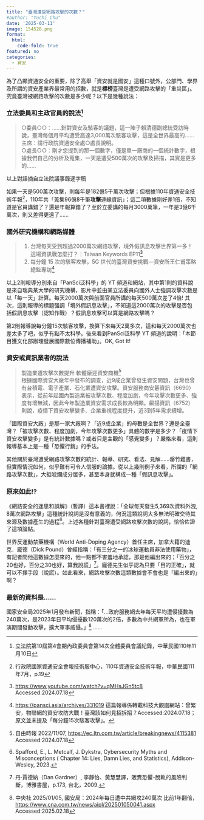 ```yaml
---
title: "臺灣遭受網路攻擊的次數？"
#author: "Yuchi Chu"
date: '2025-03-11'
image: 154528.png
format: 
  html:
    code-fold: true
featured: no
categories:
  - 資安
---
```


為了凸顯資通安全的重要，除了高舉「資安就是國安」這種口號外，公部門、學界及所謂的資安產業界最常用的招數，就是**標榜**臺灣是遭受網路攻擊的「重災區」。究竟臺灣被網路攻擊的次數是多少呢？以下是幾種說法：

### 立法委員和主政官員的說法[^1]

[^1]: 立法院第10屆第4會期內政委員會第14次全體委員會議紀錄，中華民國110年11月10日

> ○委員○○：……針對資安及駭客的議題，這一陣子賴清德副總統受訪時說，臺灣每個月平均遭受高達3,000萬次駭客攻擊，這是全世界最高的……<br> 主席：請行政院資通安全處○處長說明。<br> ○處長○○：剛才您提到的那一個數字，僅是單一廠商的一個統計數字，根據我們自己的分析及蒐集，一天是遭受500萬次的攻擊及掃描，其實是更多的……

::: callout-note
以上對話摘自立法院議事錄逐字稿
:::

如果一天是500萬次攻擊，則每年是182億5千萬次攻擊；但根據110年資通安全技術年報[^2]，110年共「蒐集96億8千筆**攻擊**連線資訊」；這二項數據剛好差1倍，不知道是官員講錯了？還是年報算錯了？至於立委講的每月3000萬筆，一年是3億6千萬次，則又差得更遠了……

[^2]: 行政院國家資通安全會報技術服中心，110年資通安全技術年報，中華民國111年7月，p.19

### 國外研究機構和網路媒體

> 1.  台灣每天受到超過2000萬次網路攻擊，境外假訊息攻擊世界第一多！這場資訊戰怎麼打？｜Taiwan Keywords EP11[^3]
> 2.  每分鐘 15 次的駭客攻擊，5G 世代的臺灣資安挑戰—資安所王仁甫策略總監專訪[^4]

[^3]: <https://www.youtube.com/watch?v=qMHsJGn5tc8> Accessed:2024.07.18

[^4]: <https://pansci.asia/archives/331019> 這篇報導係轉載科技大觀園網站：曾繁安，物聯網的資安攻防大戰！臺灣該如何見招拆招？Accessed:2024.07.18；原文並未提及「每分鐘15次駭客攻擊」。

以上2則報導分別來自「PanSci泛科學」的 YT 頻道和網站，其中第1則的資料說是來自瑞典某大學的研究機構，影片中並由某立法委員向國外人士強調攻擊次數是以「每一天」計算。每天2000萬次與前面官員所講的每天500萬次差了4倍! 其次，這則報導的標題强調「境外假訊息攻擊」，不知道這2000萬次的攻擊是否包括假訊息攻擊（認知作戰）？假訊息攻擊可以算是網路攻擊嗎？

第2則報導說每分鐘15次駭客攻擊，換算下來每天2萬多次，這和每天2000萬次也差太多了吧，似乎有點不太科學。後來看到PanSci泛科學 YT 頻道的說明：「本節目獲文化部辦理發展國際數位傳播補助」。OK, Got It!

### 資安或資訊業者的說法

> 製造業遭攻擊次數提升 軟體廠迎資安商機[^5]<br> 根據國際資安大廠年中發布的調查，近9成企業曾發生資安問題，台灣也曾有台積電、電子產業、石化業遭資安攻擊。資安服務商安碁資訊（6690）表示，從前年起國內製造業被攻擊次數、程度加劇，今年攻擊次數更多、強度有增無減，因此今年製造業資安需求成長較為明顯。叡揚資訊（6752）則說，疫情下資安攻擊變多、企業重視程度提升，近3到5年需求續增。

[^5]: 自由時報 2022/11/07, <https://ec.ltn.com.tw/article/breakingnews/4115381> Accessed:2024.07.18

「國際資安大廠」是那一家大廠啊？「近9成企業」的母數是全世界？還是全臺灣？「被攻擊次數、程度加劇，今年攻擊次數更多」具體的數字是多少？「疫情下資安攻擊變多」是有統計數據嗎？或者只是主觀的「感覺變多」？嚴格來看，這則報導基本上是一種「恐懼行銷」的手法。

其他關於臺灣遭受網路攻擊次數的統計、報導、研究、看法、見解……罄竹難書，但實際情況如何，似乎難有可令人信服的論據。從以上幾則例子來看，所謂的「網路攻擊次數」，大抵唬爛成分居多，甚至本身就構成一種「假訊息攻擊」。

### 原來如此!?

《網路安全的迷思和誤解》（暫譯）這本書裡說：「全球每天發生5,369次資料外洩, 8萬次網路攻擊」這種統計說詞是沒有意義的，何況這類說詞大多無法明確交待其來源及數據產生的過程[^6]。上述各種針對臺灣遭受網路攻擊次數的說詞，恰恰佐證了這項論點。

[^6]: Spafford, E., L. Metcalf, J. Dykstra, Cybersecurity Myths and Misconceptions ( Chapter 14: Lies, Damn Lies, and Statistics), Addison-Wesley, 2023.

世界反運動禁藥機構（World Anti-Doping Agency）首任主席，加拿大籍的迪克．龐德（Dick Pound）曾經指稱：「有三分之一的冰球運動員非法使用藥物」，有記者問他這數據怎麼來的，他一點都不害羞地承認，那是他編出來的；「百分之20也好，百分之30也好，算我說謊」[^7]。龐德先生似乎認為只要「目的正確」，就可以不擇手段（說謊）。如此看來，網路攻擊次數這類數據會不會也是「編出來的」啊？

[^7]: 丹‧賈德納（Dan Gardner）, 李靜怡、黃慧慧譯，販賣恐懼-脫軌的風險判斷，博雅書屋，p.173, 台北，2009.

### 最新的資料是……

國家安全局2025年1月發布新聞，指稱：「…政府服務網去年每天平均遭侵擾數為240萬次，是2023年日平均侵擾數120萬次的2倍，多數為中共網軍所為，也在軍演期間發動攻擊，擴大軍事威懾。」[^8] ……

[^8]: 中央社 2025/01/05, 國安局：2024年每日遭中共網攻240萬次 比前1年翻倍， <https://www.cna.com.tw/news/aipl/202501050041.aspx> Accessed:2025.02.18
